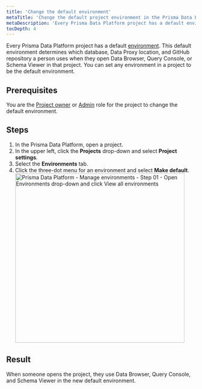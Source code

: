 ```yaml
---
title: 'Change the default environment'
metaTitle: 'Change the default project environment in the Prisma Data Platform'
metaDescription: 'Every Prisma Data Platform project has a default environment. This default environment determines which database, Data Proxy location, and GitHub repository a person uses when they open Data Browser, Query Console, or Schema Viewer in that project. You can set any environment in a project to be the default environment.'
tocDepth: 4
---
```


<TopBlock>

Every Prisma Data Platform project has a default [environment](/data-platform/environments). This default environment determines which database, Data Proxy location, and GitHub repository a person uses when they open Data Browser, Query Console, or Schema Viewer in that project. You can set any environment in a project to be the default environment.

</TopBlock>

## Prerequisites

You are the [Project owner](/data-platform/members/roles-permissions) or [Admin](/data-platform/members/roles-permissions) role for the project to change the default environment.

## Steps

1. In the Prisma Data Platform, open a project.
2. In the upper left, click the **Projects** drop-down and select **Project settings**.
3. Select the **Environments** tab.
4. Click the three-dot menu for an environment and select **Make default**.
   <img
     src="../../images/environments/edit-01-change-default.png"
     alt="Prisma Data Platform - Manage environments - Step 01 - Open Environments drop-down and click View all environments"
     width="450px"
   />

## Result

When someone opens the project, they use Data Browser, Query Console, and Schema Viewer in the new default environment.
